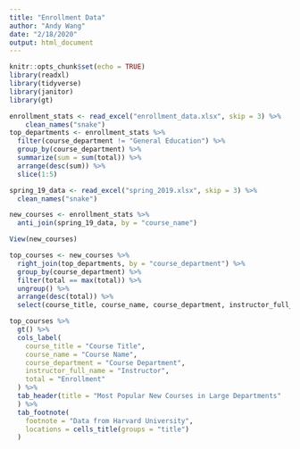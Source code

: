 ```yaml
---
title: "Enrollment Data"
author: "Andy Wang"
date: "2/18/2020"
output: html_document
---
```


```r
knitr::opts_chunk$set(echo = TRUE)
library(readxl)
library(tidyverse)
library(janitor)
library(gt)
```

```r
enrollment_stats <- read_excel("enrollment_data.xlsx", skip = 3) %>%
    clean_names("snake")
top_departments <- enrollment_stats %>%
  filter(course_department != "General Education") %>%
  group_by(course_department) %>%
  summarize(sum = sum(total)) %>%
  arrange(desc(sum)) %>%
  slice(1:5) 

spring_19_data <- read_excel("spring_2019.xlsx", skip = 3) %>%
  clean_names("snake")

new_courses <- enrollment_stats %>%
  anti_join(spring_19_data, by = "course_name")

View(new_courses)

top_courses <- new_courses %>%
  right_join(top_departments, by = "course_department") %>%
  group_by(course_department) %>%
  filter(total == max(total)) %>%
  ungroup() %>%
  arrange(desc(total)) %>%
  select(course_title, course_name, course_department, instructor_full_name, total)

top_courses %>%
  gt() %>%
  cols_label(
    course_title = "Course Title",
    course_name = "Course Name",
    course_department = "Course Department",
    instructor_full_name = "Instructor",
    total = "Enrollment"
  ) %>%
  tab_header(title = "Most Popular New Courses in Large Departments"
  ) %>%
  tab_footnote(
    footnote = "Data from Harvard University",
    locations = cells_title(groups = "title")
  ) 
```
